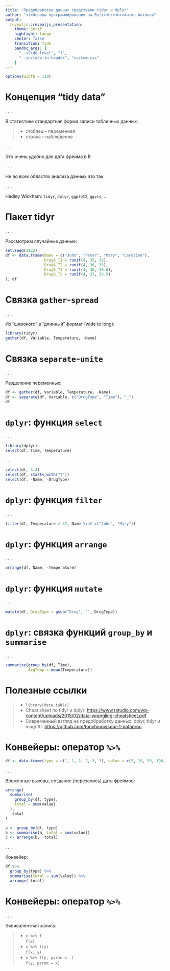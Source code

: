 ---
title: "Предобработка данных средствами tidyr и dplyr"
author: "<i>Основы программирования на R</i><br><br>Антон Антонов"
output: 
  revealjs::revealjs_presentation:
    theme: serif
    highlight: tango
    center: false
    transition: fade
    pandoc_args: [ 
      "--slide-level", "1", 
      "--include-in-header", "custom.css"
    ]
---

```{r setup, echo=FALSE}
options(width = 110)
```

# Концепция "tidy data"

. . .

В статистике стандартная форма записи табличных данных: 

>- стоблец -- переменная
>- строка -- наблюдение

. . .

Это очень удобно для дата фрейма в R

. . .

Не во всех областях анализа данных это так

. . .

Hadley Wickham: `tidyr`, `dplyr`, `ggplot2`, `ggvis`, ...

# Пакет tidyr

. . .

Рассмотрим случайные данные:

```{r}
set.seed(1122)
df <- data.frame(Name = c("John", "Peter", "Mary", "Caroline"),
                 DrugA_T1 = runif(4, 35, 36),
                 DrugA_T2 = runif(4, 36, 39),
                 DrugB_T1 = runif(4, 36, 36.6),
                 DrugB_T2 = runif(4, 37, 38.5)
); df
```

# Связка `gather`-`spread`

. . .

Из "широкого" в "длинный" формат (wide to long):
```{r}
library(tidyr)
gather(df, Variable, Temperature, -Name) 
```

# Связка `separate`-`unite`

. . .

Разделение переменных:

```{r}
df <- gather(df, Variable, Temperature, -Name)
df <- separate(df, Variable, c("DrugType", "Time"), "_")
df
```

# `dplyr`: функция `select`

. . .

```{r, message=FALSE}
library(dplyr)
select(df, Time, Temperature)
```

. . .

```{r, eval=FALSE}
select(df, 3:4)
select(df, starts_with("T"))
select(df, -Name, -DrugType)
````

# `dplyr`: функция `filter`

. . .

```{r}
filter(df, Temperature > 37, Name %in% c("John", "Mary"))
```

# `dplyr`: функция `arrange`

. . . 

```{r}
arrange(df, Name, -Temperature)
```

# `dplyr`: функция `mutate`

. . . 

```{r}
mutate(df, DrugType = gsub("Drug", "", DrugType))
```

# `dplyr`: связка функций `group_by` и `summarise`

. . . 

```{r}
summarize(group_by(df, Time), 
          AvgTemp = mean(Temperature))
```

# Полезные ссылки

>- `library(data.table)`
>- Cheat sheet по tidyr и dplyr: [https://www.rstudio.com/wp-content/uploads/2015/02/data-wrangling-cheatsheet.pdf](https://www.rstudio.com/wp-content/uploads/2015/02/data-wrangling-cheatsheet.pdf)
>- Современный взгляд на предобработку данных: dplyr, tidyr и magrittr. [https://github.com/tonytonov/spbr-1-dataproc](https://github.com/tonytonov/spbr-1-dataproc)

# Конвейеры: оператор `%>%`

```{r}
df <- data.frame(type = c(1, 1, 2, 2, 3, 3), value = c(5, 10, 50, 100, 7, 7))
```

. . .

Вложенные вызовы, создание (перезапись) дата фреймов:

```{r, eval=FALSE}
arrange(
  summarise(
    group_by(df, type), 
    total = sum(value)
  ),
  -total
)
```

```{r, eval=FALSE}
a <- group_by(df, type)
b <- summarise(a, total = sum(value))
c <- arrange(b, -total)
```

. . .

Конвейер:
```{r, eval=FALSE}
df %>%
  group_by(type) %>%
  summarise(total = sum(value)) %>%
  arrange(-total)
```

# Конвейеры: оператор `%>%`

. . .

Эквивалентная запись:

>- `x %>% f` <br>  `f(x)`
>- `x %>% f(y)` <br> `f(x, y)`
>- `x %>% f(y, param = .)` <br> `f(y, param = x)`